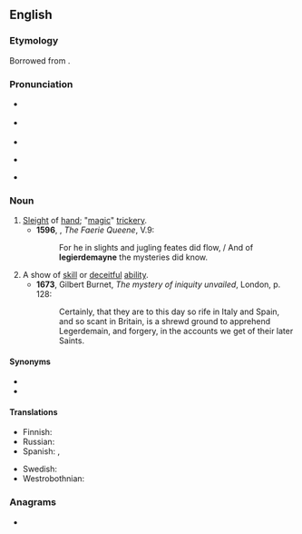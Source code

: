 {{also|léger de main}}
==English==
{{was wotd|2006|March|26}}

===Etymology===
Borrowed from {{bor|en|fr|léger de main|lit=light (weight) of hand|notext=1}}.

===Pronunciation===
* {{a|UK}} {{IPA|/ˌlɛdʒ.ə.dɨˈmeɪn/|lang=en}}
* {{a|US}} {{IPA|/ˈlɛdʒ.əɹ.dəˌmeɪn/|lang=en}}
* {{audio|en-us-legerdemain.ogg|Audio (US)|lang=en}}
* {{audio|En-uk-legerdemain.ogg|Audio (UK)|lang=en}}
*: {{rhymes|eɪn|lang=en}}
* {{hyphenation|leg|er|de|main|lang=en}}

===Noun===
{{wikipedia}}
{{en-noun|-|s}}

# [[sleight|Sleight]] of [[hand]]; "[[magic]]" [[trickery]].
#* '''1596''', {{w|Edmund Spenser}}, ''The Faerie Queene'', V.9:
#*: For he in slights and jugling feates did flow, / And of '''legierdemayne''' the mysteries did know.
# A show of [[skill]] or [[deceitful]] [[ability]].
#* '''1673''', Gilbert Burnet, ''The mystery of iniquity unvailed'', London, p. 128:
#*: Certainly, that they are to this day so rife in Italy and Spain, and so scant in Britain, is a shrewd ground to apprehend Legerdemain, and forgery, in the accounts we get of their later Saints.

====Synonyms====
* {{l|en|prestidigitation}}
* {{l|en|sleight of hand}}

====Translations====
{{trans-top|sleight of hand}}
* Finnish: {{t+|fi|silmänkääntötemppu}}
* Russian: {{t|ru|ло́вкость рук}}
* Spanish: {{t+|es|escamoteo|m}}, {{t+|es|prestidigitación|f}}
{{trans-mid}}
* Swedish: {{t|sv|taskspeleri|n}}
* Westrobothnian: {{t|gmq-bot|villförsyn|f}}
{{trans-bottom}}

===Anagrams===
* {{anagrams|en|greenmailed}}